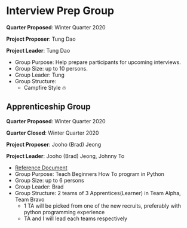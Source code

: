 
<Helmet title="The Developers Guild Lab" defer={false} />
<NavBarMain />
<Container>
<br />

# Interview Prep Group

**Quarter Proposed**: Winter Quarter 2020

**Project Proposer**: Tung Dao

**Project Leader**: Tung Dao

- Group Purpose: Help prepare participants for upcoming interviews.
- Group Size: up to 10 persons.
- Group Leader: Tung
- Group Structure:
  - Campfire Style 🔥

## Apprenticeship Group

**Quarter Proposed**: Winter Quarter 2020

**Quarter Closed**: Winter Quarter 2020

**Project Proposer**: Jooho (Brad) Jeong

**Project Leader**: Jooho (Brad) Jeong, Johnny To

- [Reference Document](https://docs.google.com/document/d/1OdzEEAuD_hxE2xEsTPNw496UCWtAdXINj-meTOsLXBk)
- Group Purpose: Teach Beginners How To program in Python
- Group Size: up to 6 persons
- Group Leader: Brad
- Group Structure:
  2 teams of 3 Apprentices(Learner) in Team Alpha, Team Bravo
  - 1 TA will be picked from one of the new recruits, preferably with python programming experience
  - TA and I will lead each teams respectively

</Container>
